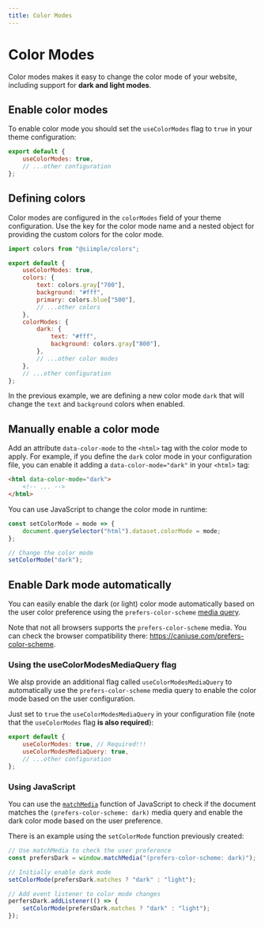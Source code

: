 ```yaml
---
title: Color Modes
---
```


# Color Modes

Color modes makes it easy to change the color mode of your website, including support for **dark and light modes**.

## Enable color modes

To enable color mode you should set the `useColorModes` flag to `true` in your theme configuration:

```js title=siimple.config.js
export default {
    useColorModes: true,
    // ...other configuration
};
```

## Defining colors

Color modes are configured in the `colorModes` field of your theme configuration. Use the key for the color mode name and a nested object for providing the custom colors for the color mode.

```js title=siimple.config.js
import colors from "@siimple/colors";

export default {
    useColorModes: true,
    colors: {
        text: colors.gray["700"],
        background: "#fff",
        primary: colors.blue["500"],
        // ...other colors
    },
    colorModes: {
        dark: {
            text: "#fff",
            background: colors.gray["800"],
        },
        // ...other color modes
    },
    // ...other configuration
};
```

In the previous example, we are defining a new color mode `dark` that will change the `text` and `background` colors when enabled.

## Manually enable a color mode

Add an attribute `data-color-mode` to the `<html>` tag with the color mode to apply. For example, if you define the `dark` color mode in your configuration file, you can enable it adding a `data-color-mode="dark"` in your `<html>` tag:

```html
<html data-color-mode="dark">
    <!-- ... -->
</html>
```

You can use JavaScript to change the color mode in runtime:

```js
const setColorMode = mode => {
    document.querySelector("html").dataset.colorMode = mode;
};

// Change the color mode
setColorMode("dark");
```

## Enable Dark mode automatically

You can easily enable the dark (or light) color mode automatically based on the user color preference using the `prefers-color-scheme` [media query](https://developer.mozilla.org/en-US/docs/Web/CSS/@media/prefers-color-scheme).

Note that not all browsers supports the `prefers-color-scheme` media. You can check the browser compatibility there: https://caniuse.com/prefers-color-scheme.

### Using the useColorModesMediaQuery flag

We alsp provide an additional flag called `useColorModesMediaQuery` to automatically use the `prefers-color-scheme` media query to enable the color mode based on the user configuration. 

Just set to `true` the `useColorModesMediaQuery` in your configuration file (note that the `useColorModes` flag **is also required**):

```js title=siimple.config.js
export default {
    useColorModes: true, // Required!!!
    useColorModesMediaQuery: true,
    // ...other configuration
};
```

### Using JavaScript

You can use the [`matchMedia`](https://developer.mozilla.org/en-US/docs/Web/API/Window/matchMedia) function of JavaScript to check if the document matches the `(prefers-color-scheme: dark)` media query and enable the dark color mode based on the user preference.

There is an example using the `setColorMode` function previously created:

```js
// Use matchMedia to check the user preference
const prefersDark = window.matchMedia("(prefers-color-scheme: dark)");

// Initially enable dark mode
setColorMode(prefersDark.matches ? "dark" : "light");

// Add event listener to color mode changes
perfersDark.addListener(() => {
    setColorMode(prefersDark.matches ? "dark" : "light");
});
```
